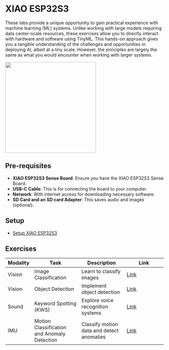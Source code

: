 # XIAO ESP32S3 {.unnumbered}

These labs provide a unique opportunity to gain practical experience with machine learning (ML) systems. Unlike working with large models requiring data center-scale resources, these exercises allow you to directly interact with hardware and software using TinyML. This hands-on approach gives you a tangible understanding of the challenges and opportunities in deploying AI, albeit at a tiny scale. However, the principles are largely the same as what you would encounter when working with larger systems.

![](./images/jpeg/xiao_esp32s3_decked.jpeg){height=3in} 

## Pre-requisites

- **XIAO ESP32S3 Sense Board**: Ensure you have the XIAO ESP32S3 Sense Board.
- **USB-C Cable**: This is for connecting the board to your computer.
- **Network**: With internet access for downloading necessary software.
- **SD Card and an SD card Adapter**: This saves audio and images (optional).

## Setup

- [Setup XIAO ESP32S3](./setup/setup.qmd)

## Exercises

| **Modality** | **Task**                                    | **Description**                           | **Link**                                |
| ------------ | ------------------------------------------- | ----------------------------------------- | --------------------------------------- |
| Vision       | Image Classification                        | Learn to classify images                  | [Link](./image_classification/image_classification.qmd) |
| Vision       | Object Detection                            | Implement object detection                | [Link](./object_detection/object_detection.qmd)     |
| Sound        | Keyword Spotting (KWS)                   | Explore voice recognition systems         | [Link](./kws/kws.qmd)                  |
| IMU          | Motion Classification and Anomaly Detection | Classify motion data and detect anomalies | [Link](./motion_classification/motion_classification.qmd)     |
